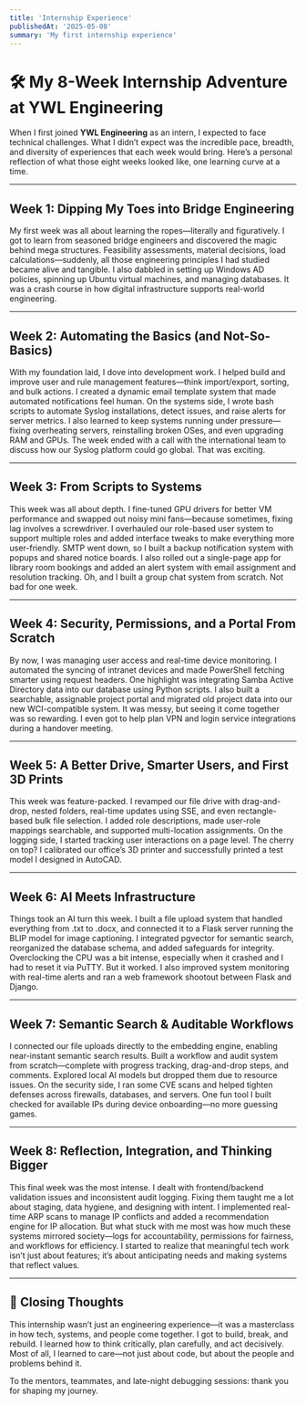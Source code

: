 ```yaml
---
title: 'Internship Experience'
publishedAt: '2025-05-08'
summary: 'My first internship experience'
---
```


# 🛠️ My 8-Week Internship Adventure at YWL Engineering

When I first joined **YWL Engineering** as an intern, I expected to face technical challenges. What I didn’t expect was the incredible pace, breadth, and diversity of experiences that each week would bring. Here’s a personal reflection of what those eight weeks looked like, one learning curve at a time.

---

## Week 1: Dipping My Toes into Bridge Engineering

My first week was all about learning the ropes—literally and figuratively. I got to learn from seasoned bridge engineers and discovered the magic behind mega structures. Feasibility assessments, material decisions, load calculations—suddenly, all those engineering principles I had studied became alive and tangible. I also dabbled in setting up Windows AD policies, spinning up Ubuntu virtual machines, and managing databases. It was a crash course in how digital infrastructure supports real-world engineering.

---

## Week 2: Automating the Basics (and Not-So-Basics)

With my foundation laid, I dove into development work. I helped build and improve user and rule management features—think import/export, sorting, and bulk actions. I created a dynamic email template system that made automated notifications feel human. On the systems side, I wrote bash scripts to automate Syslog installations, detect issues, and raise alerts for server metrics. I also learned to keep systems running under pressure—fixing overheating servers, reinstalling broken OSes, and even upgrading RAM and GPUs. The week ended with a call with the international team to discuss how our Syslog platform could go global. That was exciting.

---

## Week 3: From Scripts to Systems

This week was all about depth. I fine-tuned GPU drivers for better VM performance and swapped out noisy mini fans—because sometimes, fixing lag involves a screwdriver. I overhauled our role-based user system to support multiple roles and added interface tweaks to make everything more user-friendly. SMTP went down, so I built a backup notification system with popups and shared notice boards. I also rolled out a single-page app for library room bookings and added an alert system with email assignment and resolution tracking. Oh, and I built a group chat system from scratch. Not bad for one week.

---

## Week 4: Security, Permissions, and a Portal From Scratch

By now, I was managing user access and real-time device monitoring. I automated the syncing of intranet devices and made PowerShell fetching smarter using request headers. One highlight was integrating Samba Active Directory data into our database using Python scripts. I also built a searchable, assignable project portal and migrated old project data into our new WCI-compatible system. It was messy, but seeing it come together was so rewarding. I even got to help plan VPN and login service integrations during a handover meeting.

---

## Week 5: A Better Drive, Smarter Users, and First 3D Prints

This week was feature-packed. I revamped our file drive with drag-and-drop, nested folders, real-time updates using SSE, and even rectangle-based bulk file selection. I added role descriptions, made user-role mappings searchable, and supported multi-location assignments. On the logging side, I started tracking user interactions on a page level. The cherry on top? I calibrated our office’s 3D printer and successfully printed a test model I designed in AutoCAD.

---

## Week 6: AI Meets Infrastructure

Things took an AI turn this week. I built a file upload system that handled everything from .txt to .docx, and connected it to a Flask server running the BLIP model for image captioning. I integrated pgvector for semantic search, reorganized the database schema, and added safeguards for integrity. Overclocking the CPU was a bit intense, especially when it crashed and I had to reset it via PuTTY. But it worked. I also improved system monitoring with real-time alerts and ran a web framework shootout between Flask and Django.

---

## Week 7: Semantic Search & Auditable Workflows

I connected our file uploads directly to the embedding engine, enabling near-instant semantic search results. Built a workflow and audit system from scratch—complete with progress tracking, drag-and-drop steps, and comments. Explored local AI models but dropped them due to resource issues. On the security side, I ran some CVE scans and helped tighten defenses across firewalls, databases, and servers. One fun tool I built checked for available IPs during device onboarding—no more guessing games.

---

## Week 8: Reflection, Integration, and Thinking Bigger

This final week was the most intense. I dealt with frontend/backend validation issues and inconsistent audit logging. Fixing them taught me a lot about staging, data hygiene, and designing with intent. I implemented real-time ARP scans to manage IP conflicts and added a recommendation engine for IP allocation. But what stuck with me most was how much these systems mirrored society—logs for accountability, permissions for fairness, and workflows for efficiency. I started to realize that meaningful tech work isn’t just about features; it’s about anticipating needs and making systems that reflect values.

---

## 🧭 Closing Thoughts

This internship wasn’t just an engineering experience—it was a masterclass in how tech, systems, and people come together. I got to build, break, and rebuild. I learned how to think critically, plan carefully, and act decisively. Most of all, I learned to care—not just about code, but about the people and problems behind it.

To the mentors, teammates, and late-night debugging sessions: thank you for shaping my journey.
